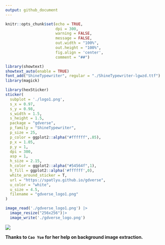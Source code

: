 ```yaml
---
output: github_document
---
```


```r
knitr::opts_chunk$set(echo = TRUE,
                      dpi = 300,
                      warning = FALSE,
                      message = FALSE,
                      out.width = "100%",
                      out.height = "100%",
                      fig.align = 'center',
                      comment = "##")
```

```r
library(showtext)
showtext_auto(enable = TRUE)
font_add("ShineTypewriter", regular = "./ShineTypewriter-lgwzd.ttf")
library(magick)

library(hexSticker)
sticker(
  subplot = './logo1.png',
  s_x = 0.97,
  s_y = 0.98,
  s_width = 1.5,
  s_height = 1.5,
  package = "gdverse",
  p_family = "ShineTypewriter",
  p_size = 25,
  p_color = ggplot2::alpha("#ffffff",.85),
  p_x = 1.05,
  p_y = 1,
  dpi = 300,
  asp = 1,
  h_size = 2.15,
  h_color = ggplot2::alpha("#54564f",1),
  h_fill = ggplot2::alpha('#ffffff',0),
  white_around_sticker = T,
  url = "https://spatlyu.github.io/gdverse",
  u_color = "white",
  u_size = 4.5,
  filename = "gdverse_logo1.png"
)

image_read('./gdverse_logo1.png') |> 
  image_resize("256x256")|> 
  image_write('./gdverse_logo.png')
```


![](./gdverse_logo.png)

**Thanks to `Cao Yue` for her help on background image extraction.**